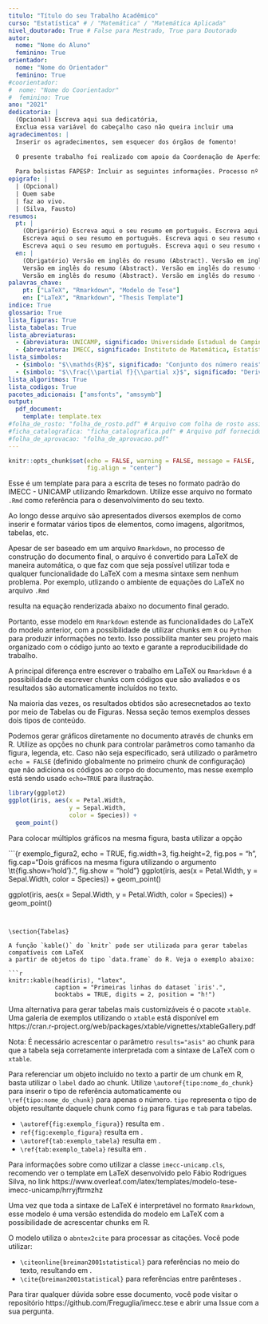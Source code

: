 ```yaml
---
titulo: "Título do seu Trabalho Acadêmico"
curso: "Estatística" # / "Matemática" / "Matemática Aplicada"
nivel_doutorado: True # False para Mestrado, True para Doutorado
autor: 
  nome: "Nome do Aluno"
  feminino: True
orientador:
  nome: "Nome do Orientador"
  feminino: True
#coorientador: 
#  nome: "Nome do Coorientador"
#  feminino: True
ano: "2021"
dedicatoria: |
  (Opcional) Escreva aqui sua dedicatória, 
  Exclua essa variável do cabeçalho caso não queira incluir uma
agradecimentos: | 
  Inserir os agradecimentos, sem esquecer dos órgãos de fomento! 
  
  O presente trabalho foi realizado com apoio da Coordenação de Aperfeiçoamento de Pessoal de Nível Superior - Brasil (CAPES) - Código de Financiamento 001 
  
  Para bolsistas FAPESP: Incluir as seguintes informações. Processo nº aaaa/nnnnn-d, Fundação de Amparo à Pesquisa do Estado de São Paulo (FAPESP). As opiniões, hipóteses e conclusões ou recomendações expressas neste material são de responsabilidade do(s) autor(es) e não necessariamente refletem a visão da FAPESP.
epigrafe: |
  | (Opcional)
  | Quem sabe
  | faz ao vivo.
  | (Silva, Fausto)
resumos:
  pt: |
    (Obrigarório) Escreva aqui o seu resumo em português. Escreva aqui o seu resumo em português. 
    Escreva aqui o seu resumo em português. Escreva aqui o seu resumo em português. 
    Escreva aqui o seu resumo em português. Escreva aqui o seu resumo em português. 
  en: |
    (Obrigatório) Versão em inglês do resumo (Abstract). Versão em inglês do resumo (Abstract).
    Versão em inglês do resumo (Abstract). Versão em inglês do resumo (Abstract).
    Versão em inglês do resumo (Abstract). Versão em inglês do resumo (Abstract).
palavras_chave:
    pt: ["LaTeX", "Rmarkdown", "Modelo de Tese"]
    en: ["LaTeX", "Rmarkdown", "Thesis Template"]
indice: True
glossario: True
lista_figuras: True
lista_tabelas: True
lista_abreviaturas: 
  - {abreviatura: UNICAMP, significado: Universidade Estadual de Campinas}
  - {abreviatura: IMECC, significado: Instituto de Matemática, Estatística e Computação Científica}
lista_simbolos:
  - {simbolo: "$\\mathds{R}$", significado: "Conjunto dos número reais"} 
  - {simbolo: "$\\frac{\\partial f}{\\partial x}$", significado: "Derivada parcial de $f$ com respeito a $x$"}
lista_algoritmos: True
lista_codigos: True
pacotes_adicionais: ["amsfonts", "amssymb"]
output: 
  pdf_document:
    template: template.tex
#folha_de_rosto: "folha_de_rosto.pdf" # Arquivo com folha de rosto assinada e escaneada para versão final
#ficha_catalografica: "ficha_catalografica.pdf" # Arquivo pdf fornecido pela biblioteca
#folha_de_aprovacao: "folha_de_aprovacao.pdf"
---
```


```r
knitr::opts_chunk$set(echo = FALSE, warning = FALSE, message = FALSE,
                      fig.align = "center")
```

<!-- Introdução -->
\chapter*[Introdução]{Introdução}
\addcontentsline{toc}{chapter}{Introdução}

Esse é um template para para a escrita de teses no formato padrão do IMECC - UNICAMP
utilizando Rmarkdown. Utilize esse arquivo no formato `.Rmd` como referência para
o desenvolvimento do seu texto.

Ao longo desse arquivo são apresentados diversos exemplos de como inserir e
formatar vários tipos de elementos, como imagens, algoritmos, tabelas, etc.

Apesar de ser baseado em um arquivo `Rmarkdown`, no processo de construção
do documento final, o arquivo é convertido para LaTeX de maneira automática,
o que faz com que seja possível utilizar toda e qualquer funcionalidade do
LaTeX com a mesma sintaxe sem nenhum problema. Por exemplo, utlizando o ambiente
de equações do LaTeX no arquivo `.Rmd`
<!-- Utilizando verbatim para apresentar os códigos no documento exemplo -->
\begin{verbatim} 
\begin{equation}
  f(x) = \frac{1}{\sqrt{2\pi\sigma^2}} e^{-\frac{x^2}{2}}.
\end{equation}
\end{verbatim} 
resulta na equação renderizada abaixo no documento final gerado.

\begin{equation}
  f(x) = \frac{1}{\sqrt{2\pi\sigma^2}} e^{-\frac{x^2}{2}}.
\end{equation}
Portanto, esse modelo em `Rmarkdown` estende as funcionalidades do LaTeX
do modelo anterior, com a possibilidade de utilizar chunks em `R` ou `Python`
para produzir informações no texto. Isso possibilita manter seu projeto mais
organizado com o código junto ao texto e garante a reproducibilidade do trabalho.

<!-- Desenvolvimento -->
\chapter{Utilizando chunks em R para gerar tabelas e gráficos}

A principal diferença entre escrever o trabalho em LaTeX ou `Rmarkdown`
é a possibilidade de escrever chunks com códigos que são avaliados e os
resultados são automaticamente incluídos no texto.

Na maioria das vezes, os resultados obtidos são acresecnetados ao texto por meio
de Tabelas ou de Figuras. Nessa seção temos exemplos desses dois tipos de
conteúdo.

\section{Figuras}

Podemos gerar gráficos diretamente no documento através de chunks em R. 
Utilize as opções no chunk para controlar parâmetros como tamanho da figura,
legenda, etc. Caso não seja especificado, será utilizado o parâmetro `echo = FALSE` 
(definido globalmente no primeiro chunk de configuração) que não adiciona os
códigos ao corpo do documento, mas nesse exemplo está sendo usado `echo=TRUE`
para ilustração.

```r
library(ggplot2)
ggplot(iris, aes(x = Petal.Width,
                 y = Sepal.Width, 
                 color = Species)) +
  geom_point()
```

Para colocar múltiplos gráficos na mesma figura, basta utilizar a opção

```{r exemplo_figura2, echo = TRUE, fig.width=3, fig.height=2, fig.pos = "h", fig.cap="Dois gráficos na mesma figura utilizando o argumento \\tt{fig.show='hold'}.", fig.show = "hold"}
ggplot(iris, aes(x = Petal.Width,
                 y = Sepal.Width, 
                 color = Species)) +
  geom_point()

ggplot(iris, aes(x = Sepal.Width,
                 y = Petal.Width, 
                 color = Species)) +
  geom_point()

```


\section{Tabelas}

A função `kable()` do `knitr` pode ser utilizada para gerar tabelas compatíveis com LaTeX
a partir de objetos do tipo `data.frame` do R. Veja o exemplo abaixo:

```r
knitr::kable(head(iris), "latex", 
             caption = "Primeiras linhas do dataset `iris'.",
             booktabs = TRUE, digits = 2, position = "h!")
```

Uma alternativa para gerar tabelas mais customizáveis é o pacote `xtable`.
Uma galeria de exemplos utilizando o `xtable` está disponível em 
https://cran.r-project.org/web/packages/xtable/vignettes/xtableGallery.pdf

Nota: É necessário acrescentar o parâmetro `results="asis"` ao chunk para que a
tabela seja corretamente interpretada com a sintaxe de LaTeX com o `xtable`.

\section{Referenciando objetos gerados com o R}

Para referenciar um objeto incluído no texto a partir de um chunk em R,
basta utilizar o `label` dado ao chunk. Utilize `\autoref{tipo:nome_do_chunk}` para
inserir o tipo de referência automaticamente ou `\ref{tipo:nome_do_chunk}` para apenas
o número. `tipo` representa o tipo de objeto resultante daquele chunk como
`fig` para figuras e `tab` para tabelas.

\subsection{Exemplos}

  * `\autoref{fig:exemplo_figura}}` resulta em \autoref{fig:exemplo_figura}.
  * `ref{fig:exemplo_figura}` resulta em \ref{fig:exemplo_figura}.
  * `\autoref{tab:exemplo_tabela}` resulta em \autoref{tab:exemplo_tabela}.
  * `\ref{tab:exemplo_tabela}` resulta em \ref{tab:exemplo_tabela}.

\chapter{Comandos gerais em LaTeX}

Para informações sobre como utilizar a classe `imecc-unicamp.cls`, recomendo
ver o template em LaTeX desenvolvido pelo Fábio Rodrigues Silva, no link
https://www.overleaf.com/latex/templates/modelo-tese-imecc-unicamp/hrryjftrmzhz

Uma vez que toda a sintaxe de LaTeX é interpretável no formato `Rmarkdown`,
esse modelo é uma versão estendida do modelo em LaTeX com a possibilidade de 
acrescentar chunks em R.

\section{Citações}

O modelo utiliza o `abntex2cite` para processar as citações. Você pode utilizar:

  * `\citeonline{breiman2001statistical}` para referências no meio do texto, resultando em \citeonline{breiman2001statistical}.
  * `\cite{breiman2001statistical}` para referências entre parênteses \cite{breiman2001statistical}.

<!-- Considerações Finais -->
\phantompart
\chapter{Considerações Finais}

Para tirar qualquer dúvida sobre esse documento, você pode visitar o repositório
https://github.com/Freguglia/imecc.tese e abrir uma Issue com a sua pergunta.

\postextual

<!-- Referências -->
\bibliography{bibliografia.bib}

<!-- Glossário (OPCIONAL)
deixar esse trecho apenas com a opção glossario: True-->
\phantompart
\cleardoublepage
\phantomsection
\addcontentsline{toc}{chapter}{\glossaryname}
\printglossaries


<!-- Apêndices -->
\begin{apendicesenv}
\partapendices

\chapter{Primeiro apendice}

\lipsum[50]

\end{apendicesenv}

<!-- Anexos -->
\begin{anexosenv}
\partanexos

\chapter{Nome do anexo}

\lipsum[50]

\end{anexosenv}
